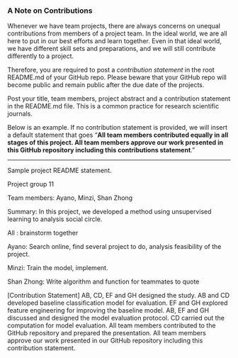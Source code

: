 ### A Note on Contributions

Whenever we have team projects, there are always concerns on unequal contributions from members of a project team. In the ideal world, we are all here to put in our best efforts and learn together. Even in that ideal world, we have different skill sets and preparations, and we will still contribute differently to a project. 

Therefore, you are required to post a *contribution statement* in the root README.md of your GitHub repo. Please beware that your GitHub repo will become public and remain public after the due date of the projects. 

Post your title, team members, project abstract and a contribution statement in the README.md file.  This is a common practice for research scientific journals. 

Below is an example. If no contribution statement is provided, we will insert a default statement that goes "**All team members contributed equally in all stages of this project. All team members approve our work presented in this GitHub repository including this contributions statement**. "

---
Sample project README statement.

Project group 11

Team members: Ayano, Minzi, Shan Zhong

Summary: In this project, we developed a method using unsupervised learning to analysis social circle.

All : brainstorm together

Ayano: Search online, find several project to do, analysis feasibility of the project.

Minzi: Train the model, implement.

Shan Zhong: Write algorithm and function for teammates to quote   

[Contribution Statement] AB, CD, EF and GH designed the study. AB and CD developed baseline classification model for evaluation. EF and GH explored feature engineering for improving the baseline model. AB, EF and GH discussed and designed the model evaluation protocol. CD carried out the computation for model evaluation. All team members contributed to the GitHub repository and prepared the presentation. All team members approve our work presented in our GitHub repository including this contribution statement.
